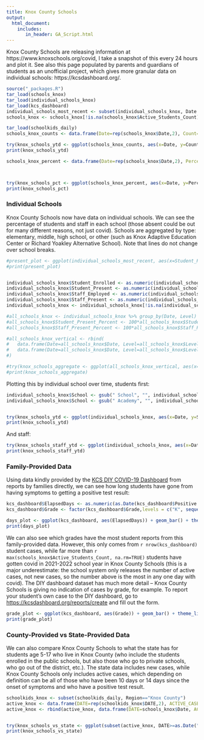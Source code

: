 ```yaml
---
title: Knox County Schools
output:
  html_document:
    includes:
       in_header: GA_Script.html
---
```


Knox County Schools are releasing information at https://www.knoxschools.org/covid, I take a snapshot of this every 24 hours and plot it. See also this page populated by parents and guardians of students as an unofficial project, which gives more granular data on individual schools: https://kcsdashboard.org/.

```r

source("_packages.R")
tar_load(schools_knox)
tar_load(individual_schools_knox)
tar_load(kcs_dashboard)
individual_schools_most_recent <- subset(individual_schools_knox, Date == max(Date))
schools_knox <- schools_knox[!is.na(schools_knox$Active_Students_Count),]

tar_load(schoolkids_daily)
schools_knox_counts <- data.frame(Date=rep(schools_knox$Date,2), Count=c(schools_knox$Active_Students_Count, schools_knox$Active_Staff_Count), Population=c(rep("Student", nrow(schools_knox)), rep("Staff", nrow(schools_knox))))

try(knox_schools_ytd <- ggplot(schools_knox_counts, aes(x=Date, y=Count, group=Population)) + geom_line(aes(colour=Population)) + theme_light() + ylab("Number of individuals with active covid infections") + xlab("Date") + ggtitle("Counts of covid infections in Knox County Schools, TN"))
print(knox_schools_ytd)
```

```r


schools_knox_percent <- data.frame(Date=rep(schools_knox$Date,2), Percent=c(schools_knox$Active_Students_Percent, schools_knox$Active_Staff_Percent), Population=c(rep("Student", nrow(schools_knox)), rep("Staff", nrow(schools_knox))))



try(knox_schools_pct <- ggplot(schools_knox_percent, aes(x=Date, y=Percent, group=Population)) + geom_line(aes(colour=Population)) + theme_light() + ylab("Percent of individuals with active covid infections") + xlab("Date") + ggtitle("Percentage of covid infections in Knox County Schools, TN"))
print(knox_schools_pct)
```


### Individual Schools {#byschool}


Knox County Schools now have data on individual schools. We can see the percentage of students and staff in each school (those absent could be out for many different reasons, not just covid). Schools are aggregated by type: elementary, middle, high school, or other (such as Knox Adaptive Education Center or Richard Yoakley Alternative School). Note that lines do not change over school breaks.

```r
#present_plot <- ggplot(individual_schools_most_recent, aes(x=Student_Present_Percent, y=Staff_Present_Percent, group=Level, text=School)) + geom_point(aes(colour=Level)) + theme_light() + ylab("Percentage of staff present") + xlab("Percentage of students present") + ylim(c(60, 100)) + xlim(c(60, 100)) + ggtitle(paste0("Attendance in each school as of ", as.Date(max(individual_schools_most_recent$Date),"%b %d, %Y")))
#print(present_plot)


individual_schools_knox$Student_Enrolled <- as.numeric(individual_schools_knox$Student_Enrolled)
individual_schools_knox$Student_Present <- as.numeric(individual_schools_knox$Student_Present)
individual_schools_knox$Staff_Employed <- as.numeric(individual_schools_knox$Staff_Employed)
individual_schools_knox$Staff_Present <- as.numeric(individual_schools_knox$Staff_Present)
individual_schools_knox <- individual_schools_knox[!is.na(individual_schools_knox$Student_Enrolled),]

#all_schools_knox <- individual_schools_knox %>% group_by(Date, Level) %>% summarise(Student_Enrolled=sum(Student_Enrolled), Student_Present=sum(Student_Present), Staff_Employed=sum(Staff_Employed), Staff_Present=sum(Staff_Present))
#all_schools_knox$Student_Present_Percent <- 100*all_schools_knox$Student_Present/#all_schools_knox$Student_Enrolled
#all_schools_knox$Staff_Present_Percent <- 100*all_schools_knox$Staff_Present/#all_schools_knox$Staff_Employed

#all_schools_knox_vertical <- rbind(
#	data.frame(Date=all_schools_knox$Date, Level=all_schools_knox$Level, Percent_Present=all_schools_knox$Student_Present_Percent, Population="Student"),
#	data.frame(Date=all_schools_knox$Date, Level=all_schools_knox$Level, Percent_Present=all_schools_knox$Staff_Present_Percent, Population="Staff")
#)

#try(knox_schools_aggregate <- ggplot(all_schools_knox_vertical, aes(x=Date, y=Percent_Present, group=Population)) + geom_line(aes(colour=Population)) + theme_light() + ylab("Percentage in attendance") + xlab("Date") + ylim(c(60, 100)) + ggtitle("Attendance in Knox County Schools") + facet_wrap(~ Level, ncol=2) + scale_x_datetime(date_labels = "%b %d"))
#print(knox_schools_aggregate)
```

Plotting this by individual school over time, students first:

```r

individual_schools_knox$School <- gsub(" School", "", individual_schools_knox$School)
individual_schools_knox$School <- gsub(" Academy", "", individual_schools_knox$School)


try(knox_schools_ytd <- ggplot(individual_schools_knox, aes(x=Date, y=Student_Present_Percent, group=School)) + geom_point(aes(colour=Student_Present_Percent)) + theme_light() + ylab("Percentage of students in attendance") + xlab("Date") + ylim(c(60, 100)) + ggtitle("Student attendance in Knox County Schools") + facet_wrap(~ School, ncol=3) + theme(legend.position = "none") + scale_x_datetime(date_labels = "%b %d") + scale_colour_gradient2(mid="purple", midpoint=85, high="blue", low="red"))
print(knox_schools_ytd)
```

And staff:

```r

try(knox_schools_staff_ytd <- ggplot(individual_schools_knox, aes(x=Date, y=Staff_Present_Percent, group=School)) + geom_point(aes(colour=Staff_Present_Percent)) + theme_light() + ylab("Percentage of staff in attendance") + xlab("Date") + ylim(c(60, 100)) + ggtitle("Staff attendance in Knox County Schools") + facet_wrap(~ School, ncol=3) + theme(legend.position = "none") + scale_x_datetime(date_labels = "%b %d") + scale_colour_gradient2(mid="purple", midpoint=85, high="blue", low="red"))
print(knox_schools_staff_ytd)
```


### Family-Provided Data {#diy}

Using data kindly provided by the [KCS DIY COVID-19 Dashboard](https://kcsdashboard.org/) from reports by families directly, we can see how long students have gone from having symptoms to getting a positive test result:

```r
kcs_dashboard$ElapsedDays <- as.numeric(as.Date(kcs_dashboard$Positive.Test.Date) - as.Date(kcs_dashboard$Symptomatic.Date))
kcs_dashboard$Grade <- factor(kcs_dashboard$Grade,levels = c("K", sequence(12)))

days_plot <- ggplot(kcs_dashboard, aes(ElapsedDays)) + geom_bar() + theme_light() + ylab("Number of cases") + xlab("Days from first symptoms to first positive test") + ggtitle("Days from first symptoms to first positive test in Knox County Schools")
print(days_plot)
```

We can also see which grades have the most student reports from this family-provided data. However, this only comes from `r nrow(kcs_dashboard)` student cases, while far more than `r max(schools_knox$Active_Students_Count, na.rm=TRUE)` students have gotten covid in 2021-2022 school year in Knox County Schools (this is a major underestimate: the school system only releases the number of active cases, not new cases, so the number above is the most in any one day with covid). The DIY dashboard dataset has much more detail -- Knox County Schools is giving no indication of cases by grade, for example. To report your student's own case to the DIY dashboard, go to [https://kcsdashboard.org/reports/create](https://kcsdashboard.org/reports/create) and fill out the form.

```r
grade_plot <- ggplot(kcs_dashboard, aes(Grade)) + geom_bar() + theme_light() + ylab("Number of cases") + xlab("Grade") + ggtitle("KCS cases by grade, as reported at KCS DIY dashboard")
print(grade_plot)
```

### County-Provided vs State-Provided Data {#countyvsstate}

We can also compare Knox County Schools to what the state has for students age 5-17 who live in Knox County (who include the students enrolled in the public schools, but also those who go to private schools, who go out of the district, etc.). The state data includes new cases, while Knox County Schools only includes active cases, which depending on definition can be all of those who have been 10 days or 14 days since the onset of symptoms and who have a positive test result. 

```r
schoolkids_knox <- subset(schoolkids_daily, Region=="Knox County")
active_knox <- data.frame(DATE=rep(schoolkids_knox$DATE,2), ACTIVE_CASES=c(zoo::rollsum(schoolkids_knox$NEW_CASES, k=10, align="right", fill=NA), zoo::rollsum(schoolkids_knox$NEW_CASES, k=14, align="right", fill=NA)), POPULATION=c(rep("Knox County ('Active' = 10 days, age 5-17)", nrow(schoolkids_knox)), rep("Knox County ('Active' = 14 days, age 5-17)", nrow(schoolkids_knox)))) 
active_knox <- rbind(active_knox, data.frame(DATE=schools_knox$Date, ACTIVE_CASES=schools_knox$Active_Students_Count, POPULATION=rep("Knox Schools Only Data", nrow(schools_knox))))


try(knox_schools_vs_state <- ggplot(subset(active_knox, DATE>=as.Date("2021-06-01")), aes(x=DATE, y=ACTIVE_CASES, group=POPULATION)) + geom_line(aes(colour=POPULATION)) + theme_light() + ylab("Number of active covid cases for\npeople of student age in Knox County") + xlab("Date") + ggtitle("Percentage of covid infections in Knox County Schools, TN"))
print(knox_schools_vs_state)
```
